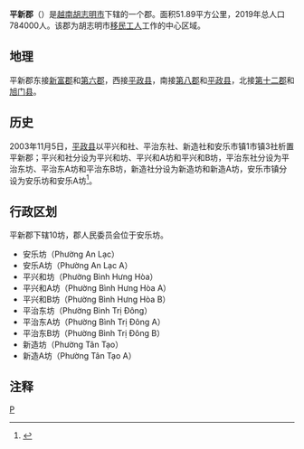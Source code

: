 {{Infobox Settlement
|name                   = 平新郡
|settlement_type        = 郡
|official_name          = 
|other_name             = 
|native_name            = {{lang|vi|Quận Bình Tân}}
|nickname               = 
|motto                  = 
|image_skyline          = An Lạc, Bình Tân, Ho Chi Minh, Vietnam - panoramio.jpg
|imagesize              = 
|image_caption          = 
|image_flag             = 
|flag_size              = 
|image_seal             = 
|seal_size              = 
|image_shield           = 
|shield_size            = 
|image_blank_emblem     = 
|blank_emblem_size      = 
|image_map              = {{Infobox mapframe|frame-width=250|zoom=11}}
|mapsize                = 
|map_caption            = 
|image_map1             = VN-F-HC-QBT position in metropolitan area.png
|mapsize1               = 
|map_caption1           = 平新郡在胡志明市的位置
|pushpin_map            = Vietnam
|pushpin_label_position = bottom
|pushpin_map_caption    = 平新郡在越南的位置
|pushpin_map1           = 
|pushpin_label_position1= 
|pushpin_map_caption1   = 
|subdivision_type       = [[国家|国家]]
|subdivision_name       = {{flag|Vietnam}}
|subdivision_type1      = [[越南行政区划|直辖市]]
|subdivision_name1      = [[胡志明市|胡志明市]]
|subdivision_type2      = 行政区划
|subdivision_name2      = 10坊
|subdivision_type3      = 
|subdivision_name3      = 
|seat_type              = 
|seat                   = 
|government_type        = 
|leader_title           = 
|leader_name            = 
|leader_title1          = 
|leader_name1           = 
|established_title      = 
|established_date       = 
|area_magnitude         = 
|unit_pref              = 
|area_footnotes         = 
|area_total_km2         = 51.89
|area_land_km2          = 
|area_water_km2         = 
|area_water_percent     = 
|area_urban_km2         = 
|area_metro_km2         = 
|population_as_of       = 2019年
|population_footnotes   = 
|population_note        = 
|population_total       = 784000
|population_density_km2 = auto
|population_metro             = 
|population_density_metro_km2 = 
|population_urban             = 
|population_density_urban_km2 = 
|timezone               = [[越南标准时间|越南标准时间]]
|utc_offset             = +7
|elevation_footnotes    = 
|elevation_m            = 
|coor_type              = 
|coordinates            = 
|postal_code_type       = 
|postal_code            = 
|area_code              = 
|website                = [https://www.binhtan.hochiminhcity.gov.vn/vi/ 平新郡电子信息门户网站]
|footnotes              = 
}}
'''平新郡'''（{{vie|v='''Quận Bình Tân'''|hn=郡平新}}）是[[越南|越南]][[胡志明市|胡志明市]]下辖的一个郡。面积51.89平方公里，2019年总人口784000人。该郡为胡志明市[[移民工人|移民工人]]工作的中心区域。

==地理==
平新郡东接[[新富郡|新富郡]]和[[胡志明市第六郡|第六郡]]，西接[[平政县|平政县]]，南接[[胡志明市第八郡|第八郡]]和[[平政县|平政县]]，北接[[胡志明市第十二郡|第十二郡]]和[[旭门县|旭门县]]。

==历史==
2003年11月5日，[[平政县|平政县]]以平兴和社、平治东社、新造社和安乐市镇1市镇3社析置平新郡；平兴和社分设为平兴和坊、平兴和A坊和平兴和B坊，平治东社分设为平治东坊、平治东A坊和平治东B坊，新造社分设为新造坊和新造A坊，安乐市镇分设为安乐坊和安乐A坊<ref>{{Cite web |url=https://thuvienphapluat.vn/van-ban/Bo-may-hanh-chinh/Nghi-dinh-130-2003-ND-CP-lap-quan-BinhTan-Phu-phuong-truc-thuoc-dieu-chinh-dia-gioi-hanh-chinh-phuong-thuoc-quan-xa-thi-tran-Binh-Chanh-Can-Gio-51572.aspx |title=Nghị định 130/2003/NĐ-CP về việc thành lập các quận Bình Tân, Tân Phú và các phường trực thuộc, điều chỉnh địa giới hành chính phường thuộc quận Tân Bình, thành lập xã, thị trấn thuộc các huyện Bình Chánh, Cần Giờ và Hóc Môn, thành phố Hồ Chí Minh |accessdate=2020-04-07 |archive-date=2020-04-12 |archive-url=https://web.archive.org/web/20200412121141/https://thuvienphapluat.vn/van-ban/Bo-may-hanh-chinh/Nghi-dinh-130-2003-ND-CP-lap-quan-BinhTan-Phu-phuong-truc-thuoc-dieu-chinh-dia-gioi-hanh-chinh-phuong-thuoc-quan-xa-thi-tran-Binh-Chanh-Can-Gio-51572.aspx |dead-url=no }}</ref>。

==行政区划==
平新郡下辖10坊，郡人民委员会位于安乐坊。
*安乐坊（Phường An Lạc）
*安乐A坊（Phường An Lạc A）
*平兴和坊（Phường Bình Hưng Hòa）
*平兴和A坊（Phường Bình Hưng Hòa A）
*平兴和B坊（Phường Bình Hưng Hòa B）
*平治东坊（Phường Bình Trị Đông）
*平治东A坊（Phường Bình Trị Đông A）
*平治东B坊（Phường Bình Trị Đông B）
*新造坊（Phường Tân Tạo）
*新造A坊（Phường Tân Tạo A）

==注释==
{{reflist}}
{{胡志明市行政區劃}}
{{越南东南部之县市镇区域划分}}
[[Category:胡志明市郡份|P]]